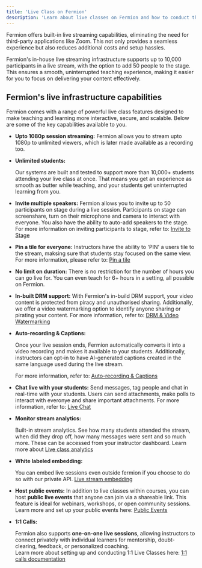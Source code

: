 ```yaml
---
title: 'Live Class on Fermion'
description: 'Learn about live classes on Fermion and how to conduct them properly'
---
```


Fermion offers built-in live streaming capabilities, eliminating the need for third-party applications like Zoom. This not only provides a seamless experience but also reduces additional costs and setup hassles.

Fermion's in-house live streaming infrastructure supports up to 10,000 participants in a live stream, with the option to add 50 people to the stage. This ensures a smooth, uninterrupted teaching experience, making it easier for you to focus on delivering your content effectively.

## Fermion's live infrastructure capabilities
Fermion comes with a range of powerful live class features designed to make teaching and learning more interactive, secure, and scalable. Below are some of the key capabilities available to you.

- **Upto 1080p session streaming:**
    Fermion allows you to stream upto 1080p to unlimited viewers, which is later made available as a recording too.
- **Unlimited students:**

    Our systems are built and tested to support more than 10,000+ students attending your live class at once. That means you get an experience as smooth as butter while teaching, and your students get uninterrupted learning from you.

- **Invite multiple speakers:**
    Fermion allows you to invite up to 50 participants on stage during a live session. Participants on stage can screenshare, turn on their microphone and camera to interact with everyone. You also have the ability to auto-add speakers to the stage. For more information on inviting participants to stage, refer to: [Invite to Stage](https://docs.fermion.app/live-classes/invite-to-stage)

- **Pin a tile for everyone:**
    Instructors have the ability to 'PIN' a users tile to the stream, maksing sure that students stay focused on the same view. For more information, please refer to: [Pin a tile](https://docs.fermion.app/live-classes/pin-a-tile)

- **No limit on duration:**
    There is no restriction for the number of hours you can go live for. You can even teach for 6+ hours in a setting, all possible on Fermion.

- **In-built DRM support:**
    With Fermion's in-build DRM support, your video content is protected from piracy and unauthorised sharing. Additionally, we offer a video watermarking option to identify anyone sharing or pirating your content. For more information, refer to: [DRM & Video Watermarking](https://docs.fermion.app/live-classes/drm-and-watermarking)

- **Auto-recording & Captions:**

    Once your live session ends, Fermion automatically converts it into a video recording and makes it available to your students. Additionally, instructors can opt-in to have AI-generated captions created in the same language used during the live stream.

    For more information, refer to: [Auto-recording & Captions](https://docs.fermion.app/live-classes/recording-and-captions)

- **Chat live with your students:**
    Send messages, tag people and chat in real-time with your students. Users can send attachments, make polls to interact with everonye and share important attachments. For more information, refer to: [Live Chat](https://docs.fermion.app/live-classes/live-chat)

- **Monitor stream analytics:**

    Built-in stream analytics. See how many students attended the stream, when did they drop off, how many messages were sent and so much more. These can be accessed from your instructor dashboard. Learn more about [Live class analytics](/live-classes/livestream-analytics)

- **White labeled embedding:**

    You can embed live sessions even outside fermion if you choose to do so with our private API. [Live stream embedding](https://docs.fermion.app/live-classes/embed-live-session)

- **Host public events:**
    In addition to live classes within courses, you can host **public live events** that anyone can join via a shareable link. This feature is ideal for webinars, workshops, or open community sessions.  
    Learn more and set up your public events here: [Public Events](/live-classes/public-event)

- **1:1 Calls:**
   
    Fermion also supports **one-on-one live sessions**, allowing instructors to connect privately with individual learners for mentorship, doubt-clearing, feedback, or personalized coaching.  
    Learn more about setting up and conducting 1:1 Live Classes here: [1:1 calls documentation](/live-classes/one-one-calls)